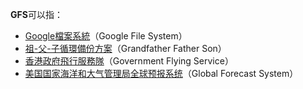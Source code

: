 '''GFS'''可以指：
* [[Google檔案系統|Google檔案系統]]（Google File System）
* [[祖-父-子循環備份方案|祖-父-子循環備份方案]]（Grandfather Father Son）
* [[香港|香港]][[政府飛行服務隊|政府飛行服務隊]]（Government Flying Service）
* [[美国国家海洋和大气管理局|美国国家海洋和大气管理局]][[全球预报系统|全球预报系统]]（Global Forecast System）

{{disambig|cat=三字拉丁字母缩写消歧义}}